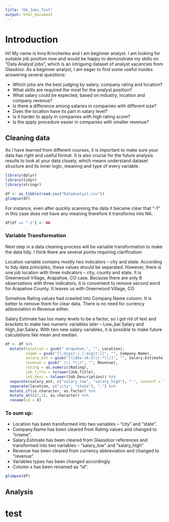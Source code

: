 ```yaml
---
title: "DA_Jobs_Text"
output: html_document
---
```


# Introduction

Hi! My name is Inna Krivchenko and I am beginner analyst. I am looking for suitable job position now and would be happy to demonstrate my skills on "Data Analyst jobs”, which is an intriguing dataset of analyst vacancies from Glasdoor. As a beginner analyst, I am eager to find some useful insides answering several questions:

* Which jobs are the best judging by salary, company rating and location?
* What skills are required the most for the analyst position?
* What salary could be expected, based on industry, location and company revenue?
* Is there a difference among salaries in companies with different size?
* Does the location have its part in salary level?
* Is it harder to apply in companies with high rating score?
* Is the apply procedure easier in companies with smaller revenue? 

## Cleaning data

As I have learned from different courses, it is important to make sure your data has right and useful format. It is also crucial for the future analysis results to look at your data closely, which means understand dataset structure and its inner logic, meaning and type of every variable. 

```r
library(dplyr)
library(tidyr)
library(stringr)

df <- as_tibble(read.csv("DataAnalyst.csv"))
glimpse(df)
```

For instance, even after quickly scanning the data it became clear that “-1” in this case does not have any meaning therefore it transforms into NA.

```r
df[df == "-1"] <- NA
```

### Variable Transformation

Next step in a data cleaning process will be variable transformation to make the data tidy. I think there are several points requiring clarification:

Location variable contains mostly two indicators – city and state. According to tidy data principles, these values should be separated. However, there is one job location with three indicators – city, county and state. It is Greenwood Village, Arapahoe, CO case. Because there are only 8 observations with three indicators, it is convenient to remove second word for Arapahoe County. It leaves us with Greenwood Village, CO.

Somehow Rating values had crawled into Company.Name column. It is better to remove them for clear data. There is no need for currency abbreviation in Revenue either.

Salary.Estimate has too many levels to be a factor, so I got rid of text and brackets to make two numeric variables later – Low_bar.Salary and High_bar.Salary. With two new salary variables, it is possible to make future calculations like mean and median. 

```r
df <- df %>%
  mutate(location = gsub(" Arapahoe,", "", Location),
         cname = gsub("[[:digit:].[:digit:]]", "", Company.Name), 
         salary_est = gsub("[\\$Ka-zA-Z\\(.*\\)]", "", Salary.Estimate),
         revenue = gsub(" \\(.*\\)", "", Revenue),
         rating = as.numeric(Rating),
         job_title = tolower(Job.Title),
         job_desc = tolower(Job.Description)) %>%
  separate(salary_est, c("salary_low", "salary_high"), "-", convert = TRUE) %>%
  separate(location, c("city", "state"), ",") %>% 
  mutate_if(is.character, as.factor) %>% 
  mutate_at(c(2,5), as.character) %>%
  rename(id = X)
```

### To sum up:
* Location has been transformed into two variables – "city" and "state".
* Company.Name has been cleared from Rating values and changed to "cname".
* Salary.Estimate has been cleared from Glassdoor references and transformed into two variables – "salary_low" and "salary_high"
* Revenue has been cleared from currency abbreviation and changed to "revenue".
* Variables types has been changed accordingly.
* Column x has been renamed as “id”.

```r
glimpse(df)
```

## Analysis

# test








